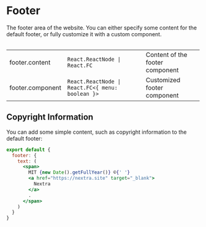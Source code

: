 
# Footer

The footer area of the website. You can either specify some content for the
default footer, or fully customize it with a custom component.

<Table>

  |                  |                                                  |                                 |
  | ---------------- | ------------------------------------------------ | ------------------------------- |
  | footer.content   | `React.ReactNode \| React.FC`                    | Content of the footer component |
  | footer.component | `React.ReactNode \| React.FC<{ menu: boolean }>` | Customized footer component     |

</Table>

## Copyright Information

You can add some simple content, such as copyright information to the default
footer:

```jsx
export default {
  footer: {
    text: (
      <span>
        MIT {new Date().getFullYear()} ©{' '}
        <a href="https://nextra.site" target="_blank">
          Nextra
        </a>
        .
      </span>
    )
  }
}
```
